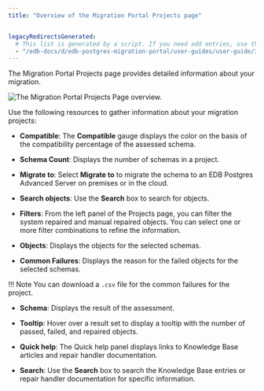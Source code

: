 ```yaml
---
title: "Overview of the Migration Portal Projects page"


legacyRedirectsGenerated:
  # This list is generated by a script. If you need add entries, use the `legacyRedirects` key.
  - "/edb-docs/d/edb-postgres-migration-portal/user-guides/user-guide/3.0.1/mp_overview_project.html"
---
```


<div id="mp_overview_project" class="registered_link"></div>

The Migration Portal Projects page provides detailed information about your migration.

![The Migration Portal Projects Page overview.](../images/mp_overview_home.png)

Use the following resources to gather information about your migration projects:

-  **Compatible**: The **Compatible** gauge displays the color on the basis of the compatibility percentage of the assessed schema.

-  **Schema Count**: Displays the number of schemas in a project.

-  **Migrate to**: Select **Migrate to** to migrate the schema to an EDB Postgres Advanced Server on premises or in the cloud.

-  **Search objects**: Use the **Search** box to search for objects.

-  **Filters**: From the left panel of the Projects page, you can filter the system repaired and manual repaired objects. You can select one or more filter combinations to refine the information.

-  **Objects**: Displays the objects for the selected schemas.

-  **Common Failures**: Displays the reason for the failed objects for the selected schemas.

 !!! Note
    You can download a `.csv` file for the common failures for the project.

-  **Schema**: Displays the result of the assessment.

-  **Tooltip**: Hover over a result set to display a tooltip with the number of passed, failed, and repaired objects.

-  **Quick help**: The Quick help panel displays links to Knowledge Base articles and repair handler documentation.

-  **Search**: Use the **Search** box to search the Knowledge Base entries or repair handler documentation for specific information.
